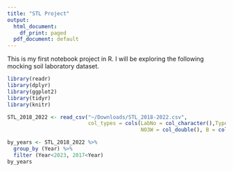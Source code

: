 ```yaml
---
title: "STL Project"
output:
  html_document:
    df_print: paged
  pdf_document: default
---
```


This is my first notebook project in R. I will be exploring the following mocking soil laboratory dataset.
```r
library(readr)
library(dplyr)
library(ggplot2)
library(tidyr)
library(knitr)

STL_2018_2022 <- read_csv("~/Downloads/STL_2018-2022.csv", 
                          col_types = cols(LabNo = col_character(),Type = col_character(), 
                                           NO3W = col_double(), B = col_double()))

```



```r
by_years <- STL_2018_2022 %>% 
  group_by (Year) %>% 
  filter (Year<2023, 2017<Year)
by_years
```
